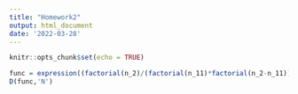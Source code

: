 ```yaml
---
title: "Homework2"
output: html_document
date: '2022-03-28'
---
```


```r
knitr::opts_chunk$set(echo = TRUE)
```

```r
func = expression((factorial(n_2)/(factorial(n_11)*factorial(n_2-n_11)))*(n_11/N)^(n_11)*(1 - n_1/N)^(n_2 - n_11))
D(func,'N')
```